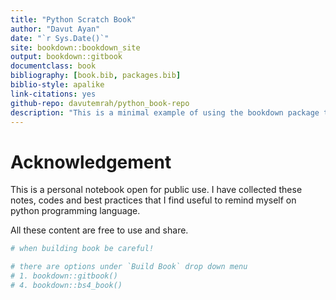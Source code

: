 ```yaml
--- 
title: "Python Scratch Book"
author: "Davut Ayan"
date: "`r Sys.Date()`"
site: bookdown::bookdown_site
output: bookdown::gitbook
documentclass: book
bibliography: [book.bib, packages.bib]
biblio-style: apalike
link-citations: yes
github-repo: davutemrah/python_book-repo
description: "This is a minimal example of using the bookdown package to write a book. The output format for this example is bookdown::gitbook."
---
```


# Acknowledgement {-}

This is a personal notebook open for public use. I have collected these notes, codes and best practices that I find useful to remind myself on python programming language.

All these content are free to use and share.

```r
# when building book be careful!

# there are options under `Build Book` drop down menu
# 1. bookdown::gitbook()
# 4. bookdown::bs4_book()

```

